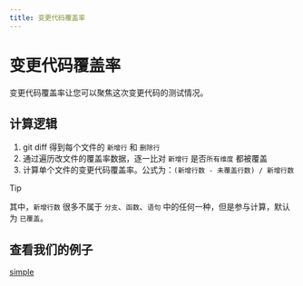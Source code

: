 ```yaml
---
title: 变更代码覆盖率
---
```


# 变更代码覆盖率

变更代码覆盖率让您可以聚焦这次变更代码的测试情况。

## 计算逻辑

1. git diff 得到每个文件的 `新增行` 和 `删除行`
2. 通过遍历改文件的覆盖率数据，逐一比对 `新增行` 是否`所有维度` 都被覆盖
3. 计算单个文件的变更代码覆盖率。公式为：`(新增行数 - 未覆盖行数) / 新增行数`

> [!TIP]
>
> 其中，`新增行数` 很多不属于 `分支`、`函数`、`语句` 中的任何一种，但是参与计算，默认为 `已覆盖`。

## 查看我们的例子

[simple](https://simple.canyonjs.org/) 